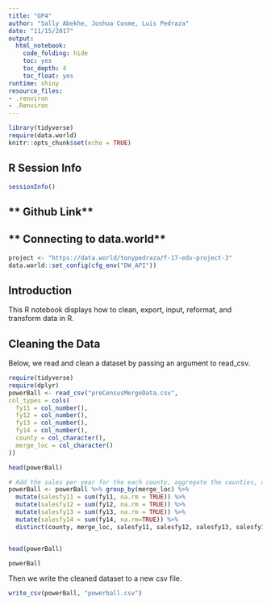 ```yaml
---
title: "GP4"
author: "Sally Abekhe, Joshua Cosme, Luis Pedraza"
date: "11/15/2017"
output:
  html_notebook:
    code_folding: hide
    toc: yes
    toc_depth: 4
    toc_float: yes
runtime: shiny
resource_files:
- .renviron
- .Renviron
---
```

```r
library(tidyverse)
require(data.world)
knitr::opts_chunk$set(echo = TRUE)
```
  
## **R Session Info**  

```r
sessionInfo()
```

## ** Github Link**




## ** Connecting to data.world**
```r
project <- "https://data.world/tonypedraza/f-17-edv-project-3"
data.world::set_config(cfg_env("DW_API"))
```

## **Introduction** 
This R notebook displays how to clean, export, input, reformat, and transform data in R.

## **Cleaning the Data**
Below, we read and clean a dataset by passing an argument to read_csv.

```r
require(tidyverse)
require(dplyr)
powerBall <- read_csv("preCensusMergeData.csv", 
col_types = cols(
  fy11 = col_number(),
  fy12 = col_number(),
  fy13 = col_number(),
  fy14 = col_number(),
  county = col_character(),
  merge_loc = col_character()
))

head(powerBall)

# Add the sales per year for the each county, aggregate the counties, and remove the original sales columns
powerBall <- powerBall %>% group_by(merge_loc) %>% 
  mutate(salesfy11 = sum(fy11, na.rm = TRUE)) %>%
  mutate(salesfy12 = sum(fy12, na.rm = TRUE)) %>%
  mutate(salesfy13 = sum(fy13, na.rm = TRUE)) %>%
  mutate(salesfy14 = sum(fy14, na.rm=TRUE)) %>%
  distinct(county, merge_loc, salesfy11, salesfy12, salesfy13, salesfy14)


head(powerBall)

powerBall
```


Then we write the cleaned dataset to a new csv file.

```r
write_csv(powerBall, "powerball.csv")
```




